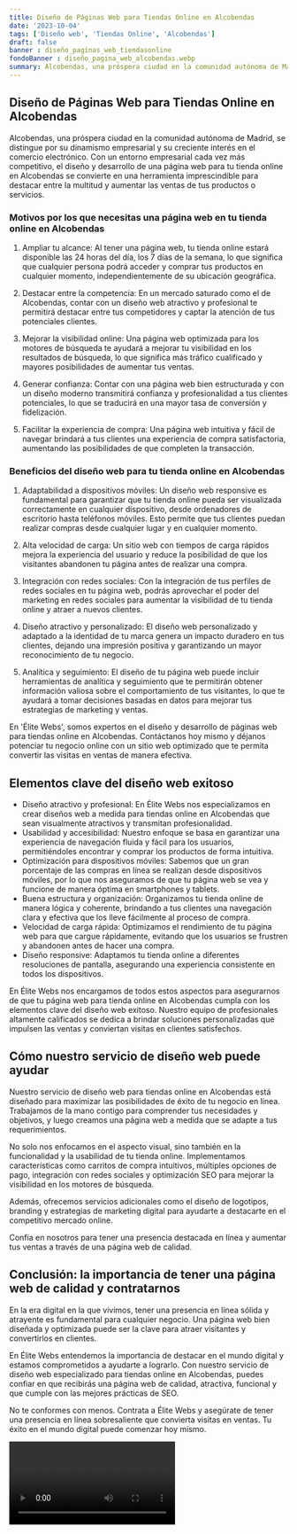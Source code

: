 ```yaml
---
title: Diseño de Páginas Web para Tiendas Online en Alcobendas
date: '2023-10-04'
tags: ['Diseño web', 'Tiendas Online', 'Alcobendas']
draft: false
banner : diseño_paginas_web_tiendasonline
fondoBanner : diseño_pagina_web_alcobendas.webp
summary: Alcobendas, una próspera ciudad en la comunidad autónoma de Madrid, se distingue por su dinamismo empresarial y su creciente interés en el comercio electrónico. Con un entorno empresarial cada vez más competitivo, el diseño y desarrollo de una página web para tu tienda online en Alcobendas se convierte en una herramienta imprescindible para destacar entre la multitud y aumentar las ventas de tus productos o servicios.
---
```


## Diseño de Páginas Web para Tiendas Online en Alcobendas

Alcobendas, una próspera ciudad en la comunidad autónoma de Madrid, se distingue por su dinamismo empresarial y su creciente interés en el comercio electrónico. Con un entorno empresarial cada vez más competitivo, el diseño y desarrollo de una página web para tu tienda online en Alcobendas se convierte en una herramienta imprescindible para destacar entre la multitud y aumentar las ventas de tus productos o servicios.

### Motivos por los que necesitas una página web en tu tienda online en Alcobendas

1. Ampliar tu alcance: Al tener una página web, tu tienda online estará disponible las 24 horas del día, los 7 días de la semana, lo que significa que cualquier persona podrá acceder y comprar tus productos en cualquier momento, independientemente de su ubicación geográfica.

2. Destacar entre la competencia: En un mercado saturado como el de Alcobendas, contar con un diseño web atractivo y profesional te permitirá destacar entre tus competidores y captar la atención de tus potenciales clientes.

3. Mejorar la visibilidad online: Una página web optimizada para los motores de búsqueda te ayudará a mejorar tu visibilidad en los resultados de búsqueda, lo que significa más tráfico cualificado y mayores posibilidades de aumentar tus ventas.

4. Generar confianza: Contar con una página web bien estructurada y con un diseño moderno transmitirá confianza y profesionalidad a tus clientes potenciales, lo que se traducirá en una mayor tasa de conversión y fidelización.

5. Facilitar la experiencia de compra: Una página web intuitiva y fácil de navegar brindará a tus clientes una experiencia de compra satisfactoria, aumentando las posibilidades de que completen la transacción.

### Beneficios del diseño web para tu tienda online en Alcobendas

1. Adaptabilidad a dispositivos móviles: Un diseño web responsive es fundamental para garantizar que tu tienda online pueda ser visualizada correctamente en cualquier dispositivo, desde ordenadores de escritorio hasta teléfonos móviles. Esto permite que tus clientes puedan realizar compras desde cualquier lugar y en cualquier momento.

2. Alta velocidad de carga: Un sitio web con tiempos de carga rápidos mejora la experiencia del usuario y reduce la posibilidad de que los visitantes abandonen tu página antes de realizar una compra.

3. Integración con redes sociales: Con la integración de tus perfiles de redes sociales en tu página web, podrás aprovechar el poder del marketing en redes sociales para aumentar la visibilidad de tu tienda online y atraer a nuevos clientes.

4. Diseño atractivo y personalizado: El diseño web personalizado y adaptado a la identidad de tu marca genera un impacto duradero en tus clientes, dejando una impresión positiva y garantizando un mayor reconocimiento de tu negocio.

5. Analítica y seguimiento: El diseño de tu página web puede incluir herramientas de analítica y seguimiento que te permitirán obtener información valiosa sobre el comportamiento de tus visitantes, lo que te ayudará a tomar decisiones basadas en datos para mejorar tus estrategias de marketing y ventas.

En 'Élite Webs', somos expertos en el diseño y desarrollo de páginas web para tiendas online en Alcobendas. Contáctanos hoy mismo y déjanos potenciar tu negocio online con un sitio web optimizado que te permita convertir las visitas en ventas de manera efectiva.

<GifSeo />

<Cta />

## Elementos clave del diseño web exitoso

- Diseño atractivo y profesional: En Élite Webs nos especializamos en crear diseños web a medida para tiendas online en Alcobendas que sean visualmente atractivos y transmitan profesionalidad.
- Usabilidad y accesibilidad: Nuestro enfoque se basa en garantizar una experiencia de navegación fluida y fácil para los usuarios, permitiéndoles encontrar y comprar los productos de forma intuitiva.
- Optimización para dispositivos móviles: Sabemos que un gran porcentaje de las compras en línea se realizan desde dispositivos móviles, por lo que nos aseguramos de que tu página web se vea y funcione de manera óptima en smartphones y tablets.
- Buena estructura y organización: Organizamos tu tienda online de manera lógica y coherente, brindando a tus clientes una navegación clara y efectiva que los lleve fácilmente al proceso de compra.
- Velocidad de carga rápida: Optimizamos el rendimiento de tu página web para que cargue rápidamente, evitando que los usuarios se frustren y abandonen antes de hacer una compra.
- Diseño responsive: Adaptamos tu tienda online a diferentes resoluciones de pantalla, asegurando una experiencia consistente en todos los dispositivos.

En Élite Webs nos encargamos de todos estos aspectos para asegurarnos de que tu página web para tienda online en Alcobendas cumpla con los elementos clave del diseño web exitoso. Nuestro equipo de profesionales altamente calificados se dedica a brindar soluciones personalizadas que impulsen las ventas y conviertan visitas en clientes satisfechos.

## Cómo nuestro servicio de diseño web puede ayudar

Nuestro servicio de diseño web para tiendas online en Alcobendas está diseñado para maximizar las posibilidades de éxito de tu negocio en línea. Trabajamos de la mano contigo para comprender tus necesidades y objetivos, y luego creamos una página web a medida que se adapte a tus requerimientos.

No solo nos enfocamos en el aspecto visual, sino también en la funcionalidad y la usabilidad de tu tienda online. Implementamos características como carritos de compra intuitivos, múltiples opciones de pago, integración con redes sociales y optimización SEO para mejorar la visibilidad en los motores de búsqueda.

Además, ofrecemos servicios adicionales como el diseño de logotipos, branding y estrategias de marketing digital para ayudarte a destacarte en el competitivo mercado online.

Confía en nosotros para tener una presencia destacada en línea y aumentar tus ventas a través de una página web de calidad.

## Conclusión: la importancia de tener una página web de calidad y contratarnos

En la era digital en la que vivimos, tener una presencia en línea sólida y atrayente es fundamental para cualquier negocio. Una página web bien diseñada y optimizada puede ser la clave para atraer visitantes y convertirlos en clientes.

En Élite Webs entendemos la importancia de destacar en el mundo digital y estamos comprometidos a ayudarte a lograrlo. Con nuestro servicio de diseño web especializado para tiendas online en Alcobendas, puedes confiar en que recibirás una página web de calidad, atractiva, funcional y que cumple con las mejores prácticas de SEO.

No te conformes con menos. Contrata a Élite Webs y asegúrate de tener una presencia en línea sobresaliente que convierta visitas en ventas. Tu éxito en el mundo digital puede comenzar hoy mismo.

<Video />

<CtaBot job='Tiendas Online' city='Alcobendas'/>

<Gmaps query='Alcobendas+españa+maps' />